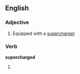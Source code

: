 ==English==

===Adjective===
{{en-adj}}

# Equipped with a [[supercharger]]

===Verb===
'''supercharged'''

# {{past of|[[supercharge]]}}